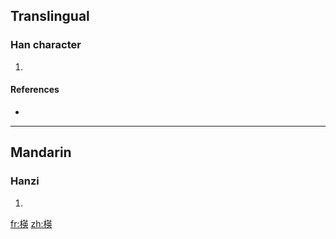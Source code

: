 ==Translingual==

===Han character===
{{Han char|rn=75|rad=木|as=09|sn=13|four=|canj=木廿中大 (DTLK)}}

# {{defn|Han|sort=木09}}

====References====
* {{Han ref|kx=0540.210|dkj=15162|dj=0928.060|hdz=21243.070|uh=6967|ud=26983}}

----

==Mandarin==

===Hanzi===
{{cmn-hanzi|pin=[[yīng]] ([[ying1]])|wg=ying<sup>1</sup>}}

# {{defn|Mandarin}}

[[fr:楧]]
[[zh:楧]]